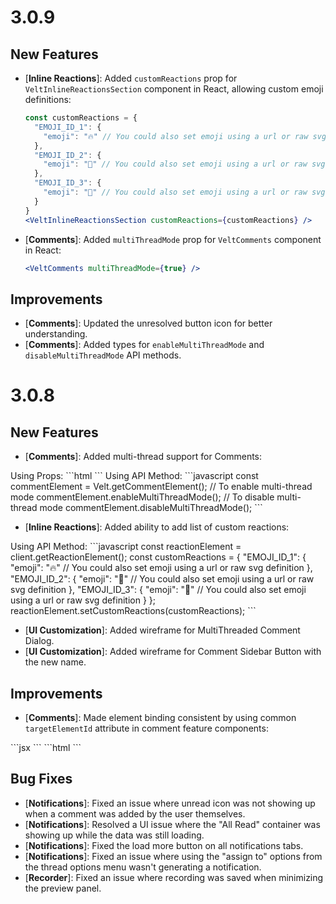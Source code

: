# 3.0.9

## New Features
- [**Inline Reactions**]: Added `customReactions` prop for `VeltInlineReactionsSection` component in React, allowing custom emoji definitions:

  ```jsx
  const customReactions = {
    "EMOJI_ID_1": {
      "emoji": "🔥" // You could also set emoji using a url or raw svg definition
    },
    "EMOJI_ID_2": {
      "emoji": "🙌" // You could also set emoji using a url or raw svg definition
    },
    "EMOJI_ID_3": {
      "emoji": "💪" // You could also set emoji using a url or raw svg definition
    }
  }
  <VeltInlineReactionsSection customReactions={customReactions} />
  ```

- [**Comments**]: Added `multiThreadMode` prop for `VeltComments` component in React:

  ```jsx
  <VeltComments multiThreadMode={true} />
  ```

## Improvements
- [**Comments**]: Updated the unresolved button icon for better understanding.
- [**Comments**]: Added types for `enableMultiThreadMode` and `disableMultiThreadMode` API methods.


# 3.0.8

## New Features
- [**Comments**]: Added multi-thread support for Comments:

<Tabs>
  <Tab title="HTML / Other Frameworks">
    Using Props:
    ```html
    <velt-comments multi-thread-mode="true"></velt-comments>
    ```
    Using API Method:
    ```javascript
    const commentElement = Velt.getCommentElement();
    // To enable multi-thread mode
    commentElement.enableMultiThreadMode();
    // To disable multi-thread mode
    commentElement.disableMultiThreadMode();
    ```
  </Tab>
</Tabs>



- [**Inline Reactions**]: Added ability to add list of custom reactions:

<Tabs>
  <Tab title="HTML / Other Frameworks">
    Using API Method:
    ```javascript
      const reactionElement = client.getReactionElement();
      const customReactions = {
        "EMOJI_ID_1": {
          "emoji": "🔥" // You could also set emoji using a url or raw svg definition
        },
        "EMOJI_ID_2": {
          "emoji": "🙌" // You could also set emoji using a url or raw svg definition
        },
        "EMOJI_ID_3": {
          "emoji": "💪" // You could also set emoji using a url or raw svg definition
        }
      };
      reactionElement.setCustomReactions(customReactions);
    ```
  </Tab>
</Tabs>


- [**UI Customization**]: Added wireframe for MultiThreaded Comment Dialog.
- [**UI Customization**]: Added wireframe for Comment Sidebar Button with the new name.

## Improvements
- [**Comments**]: Made element binding consistent by using common `targetElementId` attribute in comment feature components:
<Tabs>
  <Tab title="React / Next.js">
  ```jsx
    <VeltCommentTool targetElementId={'yourTargetElementId'} />
    <VeltCommentBubble targetElementId={'yourTargetElementId'} />
    <VeltInlineCommentsSection targetElementId={'yourTargetElementId'} />
    ``` 
  </Tab>
  <Tab title="HTML / Other Frameworks">
    ```html
      <velt-comment-tool target-element-id="yourTargetElementId"></velt-comment-tool>
      <velt-comment-bubble target-element-id="yourTargetElementId"></velt-comment-bubble>
      <velt-inline-comments-section target-element-id="yourTargetElementId"></velt-inline-comments-section>
    ```
  </Tab>
</Tabs>


## Bug Fixes
- [**Notifications**]: Fixed an issue where unread icon was not showing up when a comment was added by the user themselves.
- [**Notifications**]: Resolved a UI issue where the "All Read" container was showing up while the data was still loading.
- [**Notifications**]: Fixed the load more button on all notifications tabs.
- [**Notifications**]: Fixed an issue where using the "assign to" options from the thread options menu wasn't generating a notification.
- [**Recorder**]: Fixed an issue where recording was saved when minimizing the preview panel.

